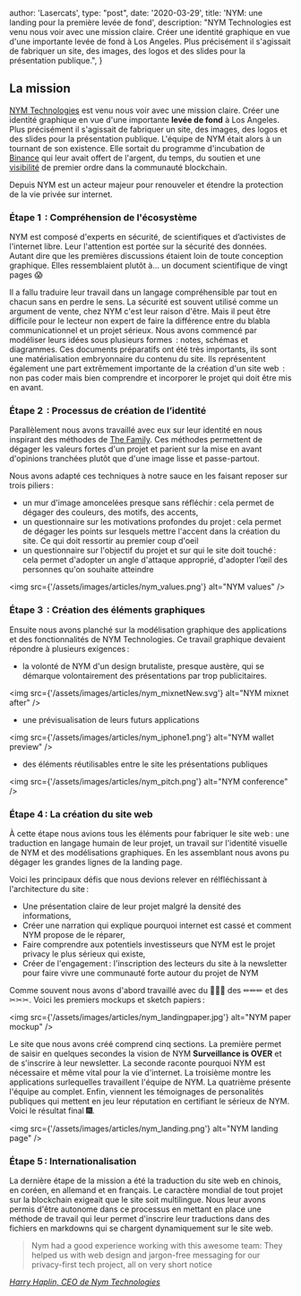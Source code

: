 
  author: 'Lasercats',
  type: "post",
  date: '2020-03-29',
  title: 'NYM: une landing pour la première levée de fond',
  description:
    "NYM Technologies est venu nous voir avec une mission claire. Créer une identité graphique en vue d'une importante levée de fond à Los Angeles. Plus précisément il s'agissait de fabriquer un site, des images, des logos et des slides pour la présentation publique.",
}


## La mission

[NYM Technologies](https://nymtech.net/) est venu nous voir avec une mission claire. Créer une identité graphique en vue d'une importante **levée de fond** à Los Angeles. Plus précisément il s'agissait de fabriquer un site, des images, des logos et des slides pour la présentation publique. L'équipe de NYM était alors à un tournant de son existence. Elle sortait du programme d'incubation de [Binance](https://www.binance.com/en/blog/421499824684900641/Binance-Labs-Monthly-Portfolio-Updates-June20) qui leur avait offert de l'argent, du temps, du soutien et une [visibilité](https://www.coindesk.com/this-binance-backed-crypto-startup-wants-to-anonymize-everything) de premier ordre dans la communauté blockchain.

Depuis NYM est un acteur majeur pour renouveler et étendre la protection de la vie privée sur internet.

### Étape 1 &#8239;: Compréhension de l'écosystème

NYM est composé d'experts en sécurité, de scientifiques et d’activistes de l'internet libre. Leur l'attention est portée sur la sécurité des données. Autant dire que les premières discussions étaient loin de toute conception graphique. Elles ressemblaient plutôt à... un document scientifique de vingt pages 😱

Il a fallu traduire leur travail dans un langage compréhensible par tout en chacun sans en perdre le sens. La sécurité est souvent utilisé comme un argument de vente, chez NYM c'est leur raison d'être. Mais il peut être difficile pour le lecteur non expert de faire la différence entre du blabla communicationnel et un projet sérieux. Nous avons commencé par modéliser leurs idées sous plusieurs formes &#8239;: notes, schémas et diagrammes. Ces documents préparatifs ont été très importants, ils sont une matérialisation embryonnaire du contenu du site. Ils représentent également une part extrêmement importante de la création d'un site web &#8239;: non pas coder mais bien comprendre et incorporer le projet qui doit être mis en avant.

### Étape 2 &#8239;: Processus de création de l’identité

Parallèlement nous avons travaillé avec eux sur leur identité en nous inspirant des méthodes de [The Family](https://salon.thefamily.co/). Ces méthodes permettent de dégager les valeurs fortes d'un projet et parient sur la mise en avant d'opinions tranchées plutôt que d'une image lisse et passe-partout.

Nous avons adapté ces techniques à notre sauce en les faisant reposer sur trois piliers&#8239;:

- un mur d'image amoncelées presque sans réfléchir&#8239;: cela permet de dégager des couleurs, des motifs, des accents,
- un questionnaire sur les motivations profondes du projet : cela permet de dégager les points sur lesquels mettre l'accent dans la création du site. Ce qui doit ressortir au premier coup d'oeil
- un questionnaire sur l'objectif du projet et sur qui le site doit touché&#8239;: cela permet d'adopter un angle d'attaque approprié, d'adopter l’œil des personnes qu'on souhaite atteindre

<img src={'/assets/images/articles/nym_values.png'} alt="NYM values" />

### Étape 3 &#8239;: Création des éléments graphiques

Ensuite nous avons planché sur la modélisation graphique des applications et des fonctionnalités de NYM Technologies. Ce travail graphique devaient répondre à plusieurs exigences&#8239;:

- la volonté de NYM d'un design brutaliste, presque austère, qui se démarque volontairement des présentations par trop publicitaires. 

<img src={'/assets/images/articles/nym_mixnetNew.svg'} alt="NYM mixnet after" />

- une prévisualisation de leurs futurs applications

<img src={'/assets/images/articles/nym_iphone1.png'} alt="NYM wallet preview" />


- des éléments réutilisables entre le site les présentations publiques

<img src={'/assets/images/articles/nym_pitch.png'} alt="NYM conference" />

### Étape 4&#8239;: La création du site web

À cette étape nous avions tous les éléments pour fabriquer le site web&#8239;: une traduction en langage humain de leur projet, un travail sur l'identité visuelle de NYM et des modélisations graphiques. En les assemblant nous avons pu dégager les grandes lignes de la landing page.

Voici les principaux défis que nous devions relever en rélfléchissant à l'architecture du site&#8239;:

- Une présentation claire de leur projet malgré la densité des informations,
- Créer une narration qui explique pourquoi internet est cassé et comment NYM propose de le réparer,
- Faire comprendre aux potentiels investisseurs que NYM est le projet privacy le plus sérieux qui existe,
- Créer de l'engagement&#8239;: l'inscription des lecteurs du site à la newsletter pour faire vivre une communauté forte autour du projet de NYM

Comme souvent nous avons d'abord travaillé avec du 📖📖📖 des ✏✏✏ et des ✂✂✂. Voici les premiers mockups et sketch papiers&#8239;:

<img src={'/assets/images/articles/nym_landingpaper.jpg'} alt="NYM paper mockup" />

Le site que nous avons créé comprend cinq sections. La première permet de saisir en quelques secondes la vision de NYM **Surveillance is OVER** et de s'inscrire à leur newsletter. La seconde raconte pourquoi NYM est nécessaire et même vital pour la vie d'internet. La troisième montre les applications surlequelles travaillent l'équipe de NYM. La quatrième présente l'équipe au complet. Enfin, viennent les témoignages de personalités publiques qui mettent en jeu leur réputation en certifiant le sérieux de NYM. Voici le résultat final 🎆.

<img src={'/assets/images/articles/nym_landing.png'} alt="NYM landing page" />

### Étape 5&#8239;: Internationalisation

La dernière étape de la mission a été la traduction du site web en chinois, en coréen, en allemand et en français. Le caractère mondial de tout projet sur la blockchain exigeait que le site soit multilingue. Nous leur avons permis d'être autonome dans ce processus en mettant en place une méthode de travail qui leur permet d'inscrire leur traductions dans des fichiers en markdowns qui se chargent dynamiquement sur le site web.

> Nym had a good experience working with this awesome team: They helped us with web design and jargon-free messaging for our privacy-first tech project, all on very short notice
 
_[Harry Haplin, CEO de Nym Technologies](https://www.linkedin.com/in/harryhalpin)_